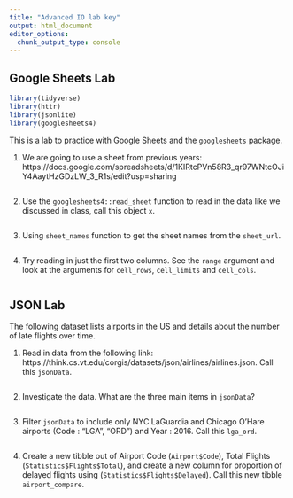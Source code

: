 ```yaml
---
title: "Advanced IO lab key"
output: html_document
editor_options: 
  chunk_output_type: console
---
```


## Google Sheets Lab

```r
library(tidyverse)
library(httr)
library(jsonlite)
library(googlesheets4)
```

This is a lab to practice with Google Sheets and the `googlesheets` package.

1. We are going to use a sheet from previous years: https://docs.google.com/spreadsheets/d/1KIRtcPVn58R3_qr97WNtcOJiY4AaytHzGDzLW_3_R1s/edit?usp=sharing

```r

```


2. Use the `googlesheets4::read_sheet` function to read in the data like we discussed in class, call this object `x`.

```r

```

3. Using `sheet_names` function to get the sheet names from the `sheet_url`.

```r

```


4. Try reading in just the first two columns. See the `range` argument and look at the arguments for `cell_rows`, `cell_limits` and `cell_cols`.

```r

```

## JSON Lab

<!-- See here for more fun practice! https://github.com/jdorfman/Awesome-JSON-Datasets -->

The following dataset lists airports in the US and details about the number of late flights over time.

1. Read in data from the following link: https://think.cs.vt.edu/corgis/datasets/json/airlines/airlines.json. Call this `jsonData`.

```r

```

2. Investigate the data. What are the three main items in `jsonData`?

```r

```

3. Filter `jsonData` to include only NYC LaGuardia and Chicago O'Hare airports (Code : "LGA", "ORD") and Year : 2016. Call this `lga_ord`.

```r

```

4. Create a new tibble out of Airport Code (`Airport$Code`), Total Flights (`Statistics$Flights$Total`), and create a new column for proportion of delayed flights using (`Statistics$Flights$Delayed`). Call this new tibble `airport_compare`.

```r

```
